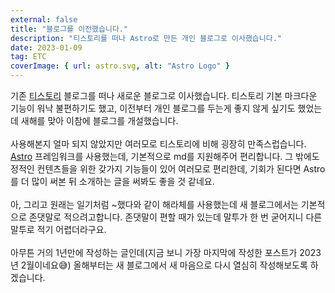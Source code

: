 ```yaml
---
external: false
title: "블로그를 이전했습니다."
description: "티스토리를 떠나 Astro로 만든 개인 블로그로 이사했습니다."
date: 2023-01-09
tag: ETC
coverImage: { url: astro.svg, alt: "Astro Logo" }
---
```


기존 [티스토리](https://seukjjang.tistory.com/) 블로그를 떠나 새로운 블로그로 이사했습니다.
티스토리 기본 마크다운 기능이 워낙 불편하기도 했고, 이전부터 개인 블로그를 두는게 좋지 않게 싶기도 했었는데 새해를 맞아 이참에 블로그를 개설했습니다.
\
\
사용해본지 얼마 되지 않았지만 여러모로 티스토리에 비해 굉장히 만족스럽습니다. [Astro](https://docs.astro.build/en/getting-started/)
프레임워크를 사용했는데, 기본적으로 md를 지원해주어 편리합니다. 그 밖에도 정적인 컨텐츠들을 위한 갖가지 기능들이 있어 여러모로 편리한데, 기회가 된다면 Astro를 더 많이 써본 뒤 소개하는 글을 써봐도 좋을 것 같네요.
\
\
아, 그리고 원래는 일기처럼 ~했다와 같이 해라체를 사용했는데 새 블로그에서는 기본적으로 존댓말로 적으려고합니다. 존댓말이 편할 때가 있는데 말투가 한 번 굳어지니 다른 말투로 적기 어렵더라구요.
\
\
아무튼 거의 1년만에 작성하는 글인데(지금 보니 가장 마지막에 작성한 포스트가 2023년 2월이네요😅) 올해부터는 새 블로그에서 새 마음으로 다시 열심히 작성해보도록 하겠습니다.
